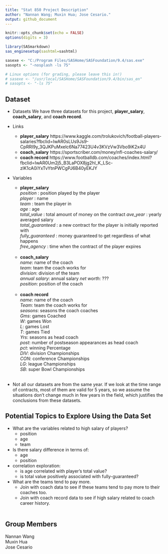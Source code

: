 ```yaml
---
title: "Stat 850 Project Description"
author: "Nannan Wang; Muxin Hua; Jose Cesario."
output: github_document
---
```


```r
knitr::opts_chunk$set(echo = FALSE)
options(digits = 3)
```

```r

library(SASmarkdown)
sas_enginesetup(sashtml=sashtml)

sasexe <- "C:/Program Files/SASHome/SASFoundation/9.4/sas.exe"
sasopts <- "-nosplash -ls 75"

# Linux options (for grading, please leave this in!)
# sasexe <- "/usr/local/SASHome/SASFoundation/9.4/bin/sas_en"
# sasopts <- "-ls 75"
```

## Dataset

* Datasets
We have three datasets for this project, **player_salary**, **coach_salary**, and **coach record**.

* Links
  + **player_salary** https://www.kaggle.com/trolukovich/football-players-salaries?fbclid=IwAR0sLUs9Js9-CpRRI9y_3QJKPuMxelc6Na77423U4v3KVzVw3Vbo9iK2x4U
  + **coach_salary** https://sportscriber.com/money/nfl-coaches-salary/  
  + **coach record** https://www.footballdb.com/coaches/index.html?fbclid=IwAR0Um2j5_B3LaPOX8jg2hl_K_LSc-zlK1cA0iYxTvYtnPWCgPJ6B40yEKJY

* Variables
  + **player_salary**  
      *position*         : position played by the player   
      *player*           : name   
      *team*             : team the player in   
      *age*              : age     
      *total_value*      : total amount of money on the contract
      *ave_year*         : yearly averaged salary  
      *total_guaranteed* : a new contract for the player is initially reported with    
      *fully_guaranteed* : money guaranteed to get regardless of what happens    
      *free_agency*      : time when the contract of the player expires   
      </br>
  + **coach_salary**  
      *name*: name of the coach  
      *team*: team the coach works for  
      *division*: division of the team  
      *annual salary*: annual salary 
      *net worth*: ???  
      *position*: position of the coach  
      </br>
  + **coach record**      
      *name*: name of the coach  
      *Team*: team the coach works for  
      *seasons*: seasons the coach coaches   
      *Gms*: games Coached  
      *W*: games Won  
      *L*: games Lost  
      *T*: games Tied  
      *Yrs*: seasons as head coach  
      *post*: number of postseason appearances as head coach  
      *pct*: winning Percentage  
      *DIV*: division Championships  
      *CON*: conference Championships  
      *LG*: league Championships  
      *SB*: super Bowl Championships  
      </br>
* Not all our datasets are from the same year. If we look at the time range of contracts,  most of them are valid for 5 years, so we assume the situations don't change much in few years in the field, which justifies the conclusions from these datasets. 
      
## Potential Topics to Explore Using the Data Set

* What are the variables related to high salary of players?
  + position
  + age
  + team
  </br>
* Is there salary difference in terms of:
  + age
  + position
  </br>
* correlation exploration:
  + is age correlated with player's total value?
  + is total value positively associated with fully-guaranteed? 
  </br>
* What are the teams tend to pay more.  
  + Join with coach data to see if these teams tend to pay more to their coaches too.  
  + Join with coach record data to see if high salary related to coach career history.  
  </br>

## Group Members
Nannan Wang  
Muxin Hua   
Jose Cesario
